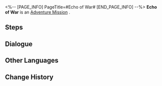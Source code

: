 <%-- [PAGE_INFO]
PageTitle=#Echo of War#
[END_PAGE_INFO] --%>
{{Stub|Dialogue, characters, and location(s)}}
{{Mission Infobox
|id            = 4010130
|title         = 
|image         = Mission Echo of War.png
|type          = Adventure
|event_name    = 
|chapter       = 
|requirements  = {{cx}}<!--Hidden Exploration Objective ID 4010115--> completed
|summary       = <!--official mission summary from Fate's Atlas-->
|characters    = <!--characters that appear in this mission-->
|startLocation = <!--location as it intially appears on the mission screen-->
|world         = <!--i.e. Penacony-->
|area          = <!--i.e. A Child's Dream-->
|prev          = 
|next          = 
|exp           = 
|credits       = 2000
|stellarJade   = 
|other         = {{Card List|Sparse Aether*3|delim=;}}
}}
'''Echo of War''' is an [[Adventure Mission]]<!--in [world]-->.

==Steps==


<!--
==Gameplay Notes==

--><!--
==Trial Character==

-->
==Dialogue==
{{Stub Dialogue}}


==Other Languages==
{{Other Languages
|en   = Echo of War
|zhs  = 「历战余响」
|zht  = 「歷戰餘響」
|ja   = 「歴戦余韻」
|ko   = 「전쟁의 여운」
|es   = Ecos de la guerra
|fr   = Écho de la guerre
|ru   = Эхо войны
|th   = "Echo of War"
|vi   = "Dư Âm Chiến Đấu"
|de   = Echo des Krieges
|id   = "Echo of War"
|pt   = Eco da Guerra
}}

==Change History==
{{Change History|1.0}}
